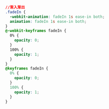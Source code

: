 ```css
//渐入渐出
.fadeIn {
  -webkit-animation: fadeIn 1s ease-in both;
  animation: fadeIn 1s ease-in both;
}
@-webkit-keyframes fadeIn {
  0% {
    opacity: 0;
  }
  100% {
    opacity: 1;
  }
}
@keyframes fadeIn {
  0% {
    opacity: 0;
  }
  100% {
    opacity: 1;
  }
}
```